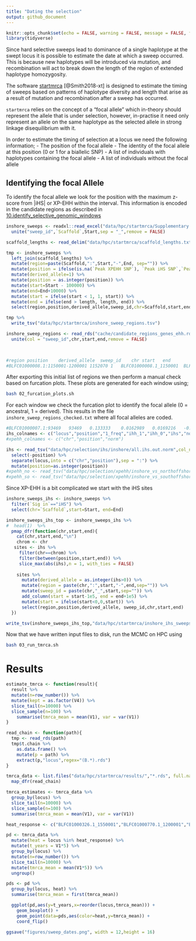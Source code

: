 ```yaml
---
title: "Dating the selection"
output: github_document
---
```


```r
knitr::opts_chunk$set(echo = FALSE, warning = FALSE, message = FALSE, fig.retina = 2)
library(tidyverse)
```

Since hard selective sweeps lead to dominance of a single haplotype at the swept locus it is possible to estimate the date at which a sweep occurred.  This is because new haplotypes will be introduced via mutation, and recombination will act to break down the length of the region of extended haplotype homozygosity. 

The software [startmrca](https://github.com/jhavsmith/startmrca) [@Smith2018-xt] is designed to estimate the timing of sweeps based on patterns of haplotype diversity and length that arise as a result of mutation and recombination after a sweep has occurred. 

`startmrca` relies on the concept of a "focal allele" which in-theory should represent the allele that is under selection, however, in-practise it need only represent an allele on the same haplotype as the selected allele in strong linkage disequilibrium with it. 

In order to estimate the timing of selection at a locus we need the following information;
  - The position of the focal allele
  - The identity of the focal allele at this position (0 or 1 for a biallelic SNP)
  - A list of individuals with haplotypes containing the focal allele
  - A list of individuals without the focal allele


## Identifying the focal Allele

To identify the focal allele we look for the position with the maximum z-score from |iHS| or XP-EHH within the interval. This information is encoded in the candidate regions as described in [10.identify_selective_genomic_windows](10.identify_selective_genomic_windows.md)


```r
inshore_sweeps <- readxl::read_excel("data/hpc/startmrca/Supplementary Tables.xlsx",sheet="Table S9", skip = 1, na = "-") %>% 
  unite("sweep_id",`Scaffold`,Start,sep = "_",remove = FALSE)

scaffold_lengths <- read_delim("data/hpc/startmrca/scaffold_lengths.txt", col_names = c("Scaffold","length"))

tmp <- inshore_sweeps %>% 
  left_join(scaffold_lengths) %>% 
  mutate(region=paste(Scaffold,":",Start,"-",End, sep="")) %>% 
  mutate(position = ifelse(is.na(`Peak XPEHH SNP`), `Peak iHS SNP`,`Peak XPEHH SNP`)) %>% 
  mutate(derived_allele=1) %>%
  mutate(position = as.integer(position)) %>% 
  mutate(start=Start - 100000) %>% 
  mutate(end=End+10000) %>% 
  mutate(start = ifelse(start < 1, 1, start)) %>% 
  mutate(end = ifelse(end > length, length, end)) %>% 
  select(region,position,derived_allele,sweep_id,chr=Scaffold,start,end) 

tmp %>% 
  write_tsv("data/hpc/startmrca/inshore_sweep_regions.tsv")

inshore_sweep_regions <- read_rds("cache/candidate_regions_genes_ehh.rds") %>% 
  unite(col = "sweep_id",chr,start,end,remove = FALSE)
  


#region	position	derived_allele	sweep_id	chr	start	end
#BLFC01000008.1:1150001-1200001	1152070	1	BLFC01000008.1_1150001	BLFC01000008.1	1050001	1300001
```

After exporting this initial list of regions we then perform a manual check based on furcation plots.  These plots are generated for each window using;
```bash
bash 02_furcation_plots.sh
```
For each window we check the furcation plot to identify the focal allele (0 = ancestral, 1 = derived). This results in the file `inshore_sweep_regions_checked.txt` where all focal alleles are coded. 

```r
#BLFC01000007.1:93469	93469	0.133333	0.0162989	0.0169216	-0.0162829	-1.50666	0
ihs_colnames <- c("locus","position","1_freq","ihh_1","ihh_0","ihs","norm","top1pc")
#xpehh_colnames <- c("chr","position","norm")

ihs <- read_tsv("data/hpc/selection/ihs/inshore/all.ihs.out.norm",col_names = ihs_colnames) %>% 
  select(-position) %>% 
  separate(locus,into = c("chr","position"),sep = ":") %>% 
  mutate(position=as.integer(position))
#xpehh_no <- read_tsv("data/hpc/selection/xpehh/inshore_vs_northoffshore.xpehh.norm",col_names = xpehh_colnames)
#xpehh_so <- read_tsv("data/hpc/selection/xpehh/inshore_vs_southoffshore.xpehh.norm",col_names = xpehh_colnames)
```
Since XP-EHH is a bit complicated we start with the iHS sites

```r
inshore_sweeps_ihs <- inshore_sweeps %>% 
  filter(`Sig in`=="iHS") %>% 
  select(chr=`Scaffold`,start=Start, end=End)

inshore_sweeps_ihs_top <- inshore_sweeps_ihs %>% 
#  head(1)  %>% 
  pmap_dfr(function(chr,start,end){
    cat(chr,start,end,"\n")
    chrom <- chr
   sites <- ihs %>%
     filter(chr==chrom) %>%
     filter(between(position,start,end)) %>% 
     slice_max(abs(ihs),n = 1, with_ties = FALSE)
   
    sites %>% 
      mutate(derived_allele = as.integer(ihs>0)) %>% 
      mutate(region = paste(chr,":",start,"-",end,sep="")) %>% 
      mutate(sweep_id = paste(chr,"_",start,sep="")) %>% 
      add_column(start = start-1e5, end = end+1e5) %>% 
      mutate(start = ifelse(start<0,0,start)) %>% 
      select(region,position,derived_allele, sweep_id,chr,start,end) 
  })

write_tsv(inshore_sweeps_ihs_top,"data/hpc/startmrca/inshore_ihs_sweeps.tsv")
```


Now that we have written input files to disk, run the MCMC on HPC using 

```bash
bash 03_run_tmrca.sh
```

# Results

```r
estimate_tmrca <- function(result){
  result %>% 
  mutate(n=row_number()) %>% 
  mutate(kept = as.factor(V4)) %>% 
  slice_tail(n=10000) %>% 
  slice_sample(n=100) %>% 
    summarise(tmrca_mean = mean(V1), var = var(V1))
}

read_chain <- function(path){
  tmp <- read_rds(path) 
  tmp$t.chain %>% 
    as.data.frame() %>% 
    mutate(p = path) %>% 
    extract(p,"locus",regex="(B.*).rds")
}

tmrca_data <- list.files("data/hpc/startmrca/results/","*.rds", full.names = TRUE) %>% 
  map_dfr(read_chain)

tmrca_estimates <- tmrca_data %>% 
  group_by(locus) %>% 
  slice_tail(n=10000) %>% 
  slice_sample(n=100) %>% 
  summarise(tmrca_mean = mean(V1), var = var(V1))
```

```r
heat_response <- c("BLFC01000326.1_1550001","BLFC01000770.1_1200001","BLFC01000185.1_900001","BLFC01000298.1_200001","BLFC01000277.1_150001","BLFC01000375.1_1150001")
```


```r
pd <- tmrca_data %>% 
  mutate(heat = locus %in% heat_response) %>% 
  mutate(t_years = V1*5) %>% 
  group_by(locus) %>% 
  mutate(n=row_number()) %>% 
  slice_tail(n=10000) %>% 
  mutate(tmrca_mean = mean(V1*5)) %>% 
  ungroup()

pds <- pd %>% 
  group_by(locus, heat) %>% 
  summarise(tmrca_mean = first(tmrca_mean))

  ggplot(pd,aes(y=t_years,x=reorder(locus,tmrca_mean))) + 
    geom_boxplot() + 
    geom_point(data=pds,aes(color=heat,y=tmrca_mean)) +
    coord_flip()
  
ggsave("figures/sweep_dates.png", width = 12,height = 16)
```












